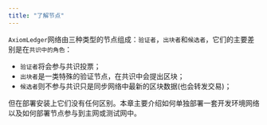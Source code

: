 ```yaml
---
title: "了解节点"
---
```


`AxiomLedger`网络由三种类型的节点组成：`验证者`，`出块者`和`候选者`，它们的主要差别是在`共识中的角色`：

- `验证者`将会参与共识投票；
- `出块者`是一类特殊的验证节点，在共识中会提出区块；
- `候选者`则不参与共识只是同步网络中最新的区块数据(也会转发交易)；

但在部署安装上它们没有任何区别。本章主要介绍如何单独部署一套开发环境网络以及如何部署节点参与到主网或测试网中。
